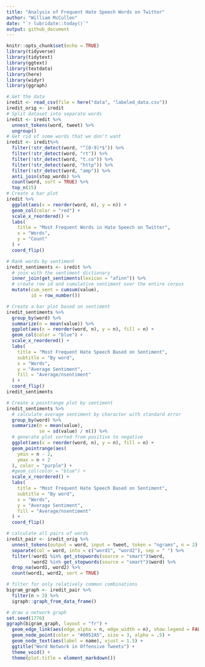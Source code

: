 ```yaml
---
title: "Analysis of Frequent Hate Speech Words on Twitter"
author: "William McCullen"
date: "`r lubridate::today()`"
output: github_document
---
```


```r
knitr::opts_chunk$set(echo = TRUE)
library(tidyverse)
library(tidytext)
library(ggtext)
library(textdata)
library(here)
library(widyr)
library(ggraph)
```

```r
# Get the data
iredit <- read_csv(file = here("data", "labeled_data.csv"))
iredit_orig <- iredit
# Split dataset into separate words
iredit <- iredit %>%
  unnest_tokens(word, tweet) %>%
  ungroup()
# Get rid of some words that we don't want
iredit <- iredit%>%
  filter(!str_detect(word, "^[0-9]*$")) %>%
  filter(!str_detect(word, "rt")) %>%
  filter(!str_detect(word, "t.co")) %>%
  filter(!str_detect(word, "http")) %>%
  filter(!str_detect(word, "amp")) %>%
  anti_join(stop_words) %>%
  count(word, sort = TRUE) %>%
  top_n(15)
# Create a bar plot
iredit %>%
  ggplot(aes(x = reorder(word, n), y = n)) +
  geom_col(color = "red") +
  scale_x_reordered() +
  labs(
    title = "Most Frequent Words in Hate Speech on Twitter",
    x = "Words",
    y = "Count"
  ) +
  coord_flip()

# Rank words by sentiment
iredit_sentiments <- iredit %>%
  # join with the sentiment dictionary
  inner_join(get_sentiments(lexicon = "afinn")) %>%
  # create row id and cumulative sentiment over the entire corpus
  mutate(cum_sent = cumsum(value),
         id = row_number())

# Create a bar plot based on sentiment
iredit_sentiments %>%
  group_by(word) %>%
  summarize(n = mean(value)) %>%
  ggplot(aes(x = reorder(word, n), y = n), fill = n) +
  geom_col(color = "blue") +
  scale_x_reordered() +
  labs(
    title = "Most Frequent Hate Speech Based on Sentiment",
    subtitle = "By word",
    x = "Words",
    y = "Average Sentiment",
    fill = "Average/nsentiment"
  ) +
  coord_flip()
iredit_sentiments

# Create a pointrange plot by sentiment
iredit_sentiments %>%
  # calculate average sentiment by character with standard error
  group_by(word) %>%
  summarize(n = mean(value),
            se = sd(value) / n()) %>%
  # generate plot sorted from positive to negative
  ggplot(aes(x = reorder(word, n), y = n), fill = n) +
  geom_pointrange(aes(
    ymin = n - 2,
    ymax = n + 2
  ), color = "purple") +
  #geom_col(color = "blue") +
  scale_x_reordered() +
  labs(
    title = "Most Frequent Hate Speech Based on Sentiment",
    subtitle = "By word",
    x = "Words",
    y = "Average Sentiment",
    fill = "Average/nsentiment"
  ) +
  coord_flip()

# calculate all pairs of words
iredit_pair <- iredit_orig %>%
  unnest_tokens(output = word, input = tweet, token = "ngrams", n = 2) %>%
  separate(col = word, into = c("word1", "word2"), sep = " ") %>%
  filter(!word1 %in% get_stopwords(source = "smart")$word,
         !word2 %in% get_stopwords(source = "smart")$word) %>%
  drop_na(word1, word2) %>%
  count(word1, word2, sort = TRUE)

# filter for only relatively common combinations
bigram_graph <- iredit_pair %>%
  filter(n > 3) %>%
  igraph::graph_from_data_frame()

# draw a network graph
set.seed(1776)
ggraph(bigram_graph, layout = "fr") +
  geom_edge_link(aes(edge_alpha = n, edge_width = n), show.legend = FALSE, alpha = .5) +
  geom_node_point(color = "#0052A5", size = 3, alpha = .5) +
  geom_node_text(aes(label = name), vjust = 1.5) +
  ggtitle("Word Network in Offensive Tweets") +
  theme_void() +
  theme(plot.title = element_markdown())
```